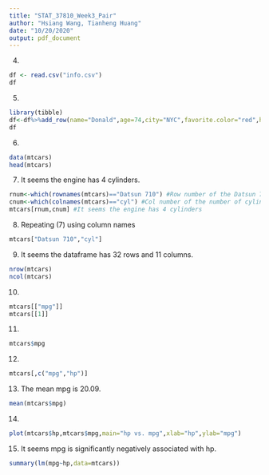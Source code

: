 ```yaml
---
title: "STAT_37810_Week3_Pair"
author: "Hsiang Wang, Tianheng Huang"
date: "10/20/2020"
output: pdf_document
---
```


4. 
```r
df <- read.csv("info.csv")
df
```

5. 
```r
library(tibble)
df<-df%>%add_row(name="Donald",age=74,city="NYC",favorite.color="red",height.cm.=190,weight.kg.=90)
df
```

6. 
```r
data(mtcars)
head(mtcars)
```

7. It seems the engine has 4 cylinders.
```r
rnum<-which(rownames(mtcars)=="Datsun 710") #Row number of the Datsun 710
cnum<-which(colnames(mtcars)=="cyl") #Col number of the number of cylinders
mtcars[rnum,cnum] #It seems the engine has 4 cylinders

```


8. Repeating (7) using column names
```r
mtcars["Datsun 710","cyl"]
```

9. It seems the dataframe has 32 rows and 11 columns.
```r
nrow(mtcars)
ncol(mtcars)
```


10. 
```r
mtcars[["mpg"]]
mtcars[[1]]
```

11.
```r
mtcars$mpg
```

12.
```r
mtcars[,c("mpg","hp")]
```

13. The mean mpg is 20.09.
```r
mean(mtcars$mpg)
```

14.
```r
plot(mtcars$hp,mtcars$mpg,main="hp vs. mpg",xlab="hp",ylab="mpg")
```

15. It seems mpg is significantly negatively associated with hp.
```r
summary(lm(mpg~hp,data=mtcars))
```